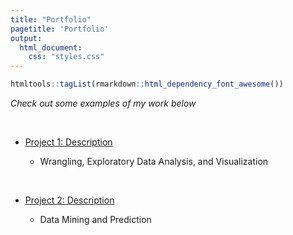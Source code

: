 ```yaml
---
title: "Portfolio"
pagetitle: 'Portfolio'
output: 
  html_document: 
    css: "styles.css"
---
```


```r
htmltools::tagList(rmarkdown::html_dependency_font_awesome())
```


*Check out some examples of my work below*

<br>

- <i class="fa fa-chart-line"> </i> [Project 1: Description](https://SixPathsTej.github.io/project1/)

    - Wrangling, Exploratory Data Analysis, and Visualization

<br>

- <i class="fa fa-chart-pie"> </i> [Project 2: Description](https://SixPathsTej.github.io/project2/)

    - Data Mining and Prediction
